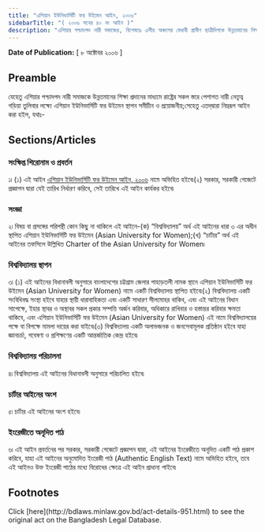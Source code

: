 ```yaml
---
title: "এশিয়ান ইউনিভার্সিটি ফর উইমেন আইন, ২০০৬"
sidebarTitle: "( ২০০৬ সনের ৪০ নং আইন )"
description: "এশিয়ার পশ্চাদপদ নারী সমাজের, বিশেষতঃ এশীয় অঞ্চলের মেধাবী গ্রামীণ ছাত্রীদিগকে উন্নতমানের শিক্ষা প্রদান এবং উক্তরূপ শিক্ষা প্রদানের মাধ্যমে রাষ্ট্রের সকল স্তরে পেশাগত নারী নেতৃত্ব গড়িয়া তুলিবার লক্ষ্যে এশিয়ান ইউনিভার্সিটি ফর উইমেন স্থাপনকল্পে প্রণীত আইন"
---
```


**Date of Publication:** [ ৮ অক্টোবর ২০০৬ ]

## Preamble

যেহেতু এশিয়ার পশ্চাদপদ নারী সমাজকে উন্নতমানের শিক্ষা প্রদানের মাধ্যমে রাষ্ট্রের সকল স্তরে পেশাগত নারী নেতৃত্ব গড়িয়া তুলিবার লক্ষ্যে এশিয়ান ইউনিভার্সিটি ফর উইমেন স্থাপন সমীচীন ও প্রয়োজনীয়;সেহেতু এতদ্‌দ্বারা নিম্নরূপ আইন করা হইল, যথাঃ-

## Sections/Articles

### সংক্ষিপ্ত শিরোনাম ও প্রবর্তন

১৷ (১) এই আইন [এশিয়ান ইউনিভার্সিটি ফর উইমেন আইন, ২০০৬](/laws/volume-38/act-951 "এশিয়ান ইউনিভার্সিটি ফর উইমেন আইন, ২০০৬") নামে অভিহিত হইবে৷(২) সরকার, সরকারী গেজেটে প্রজ্ঞাপন দ্বারা যেই তারিখ নির্ধারণ করিবে, সেই তারিখে এই আইন কার্যকর হইবে৷

### সংজ্ঞা

২৷ বিষয় বা প্রসঙ্গের পরিপন্থী কোন কিছু না থাকিলে এই আইনে-(ক) “বিশ্ববিদ্যালয়” অর্থ এই আইনের ধারা ৩ এর অধীন স্থাপিত এশিয়ান ইউনিভার্সিটি ফর উইমেন (Asian University for Women);(খ) “চার্টার” অর্থ এই আইনের তফসিলে উল্লিখিত Charter of the Asian University for Women৷

### বিশ্ববিদ্যালয় স্থাপন

৩৷ (১) এই আইনের বিধানাবলী অনুসারে বাংলাদেশের চট্টগ্রাম জেলার পাহাড়তলী নামক স্থানে এশিয়ান ইউনিভার্সিটি ফর উইমেন (Asian University for Women) নামে একটি বিশ্ববিদ্যালয় স্থাপিত হইবে৷(২) বিশ্ববিদ্যালয় একটি সংবিধিবদ্ধ সংস্থা হইবে যাহার স্থায়ী ধারাবাহিকতা এবং একটি সাধারণ সীলমোহর থাকিব, এবং এই আইনের বিধান সাপেক্ষে, ইহার স্থাবর ও অস্থাবর সকল প্রকার সম্পত্তি অর্জন করিবার, অধিকারে রাখিবার ও হস্তান্তর করিবার ক্ষমতা থাকিবে, এবং এশিয়ান ইউনিভার্সিটি ফর উইমেন (Asian University for Women) এই নামে বিশ্ববিদ্যালয়ের পক্ষে বা বিপক্ষে মামলা দায়ের করা যাইবে৷(৩) বিশ্ববিদ্যালয় একটি অলাভজনক ও জনসেবামূলক প্রতিষ্ঠান হইবে যাহা জ্ঞানচর্চা, গবেষণা ও প্রশিক্ষণের একটি আন্তর্জাতিক কেন্দ্র হইবে৷

### বিশ্ববিদ্যালয় পরিচালনা

৪৷ বিশ্ববিদ্যালয় এই আইনের বিধানাবলী অনুসারে পরিচালিত হইবে৷

### চার্টার আইনের অংশ

৫৷ চার্টার এই আইনের অংশ হইবে৷

### ইংরেজীতে অনূদিত পাঠ

৬৷ এই আইন প্রবর্তনের পর সরকার, সরকারী গেজেটে প্রজ্ঞাপন দ্বারা, এই আইনের ইংরেজীতে অনূদিত একটি পাঠ প্রকাশ করিবে, যাহা এই আইনের অনুমোদিত ইংরেজী পাঠ (Authentic English Text) নামে অভিহিত হইবে, তবে এই আইনও উক্ত ইংরেজী পাঠের মধ্যে বিরোধের ক্ষেত্রে এই আইন প্রাধান্য পাইবে৷

## Footnotes

<Note>
  Click [here](http://bdlaws.minlaw.gov.bd/act-details-951.html) to see the original act on the Bangladesh Legal Database.
</Note>

